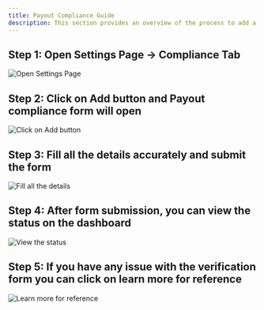 ```yaml
---
title: Payout Compliance Guide
description: This section provides an overview of the process to add a bank account to your Dodo Payments account.
---
```


## Step 1: Open Settings Page → Compliance Tab 

<Frame>
    <img src="/images/guides/compliance/Compliance - 1.webp" alt="Open Settings Page"/>
</Frame>

## Step 2: Click on Add button and Payout compliance form will open 

<Frame>
    <img src="/images/guides/compliance/Compliance - 2.webp" alt="Click on Add button"/>
</Frame>

## Step 3: Fill all the details accurately and submit the form 

<Frame>
    <img src="/images/guides/compliance/Compliance - 3.webp" alt="Fill all the details"/>
</Frame>

## Step 4: After form submission, you can view the status on the dashboard

<Frame>
    <img src="/images/guides/compliance/Compliance - 4.webp" alt="View the status"/>
</Frame>

## Step 5: If you have any issue with the verification form you can click on learn more for reference

<Frame>
    <img src="/images/guides/compliance/Compliance - 5.webp" alt="Learn more for reference"/>
</Frame>